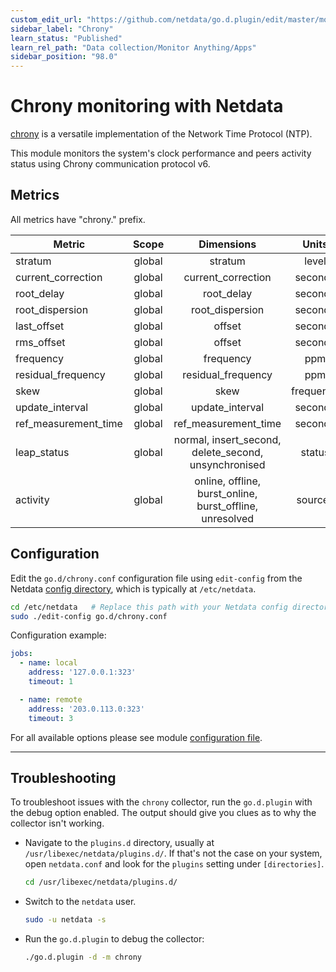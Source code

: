 ```yaml
---
custom_edit_url: "https://github.com/netdata/go.d.plugin/edit/master/modules/chrony/README.md"
sidebar_label: "Chrony"
learn_status: "Published"
learn_rel_path: "Data collection/Monitor Anything/Apps"
sidebar_position: "98.0"
---
```



# Chrony monitoring with Netdata

[chrony](https://chrony.tuxfamily.org/) is a versatile implementation of the Network Time Protocol (NTP).

This module monitors the system's clock performance and peers activity status using Chrony communication protocol v6.

## Metrics

All metrics have "chrony." prefix.

| Metric               | Scope  |                        Dimensions                        |   Units   |
|----------------------|:------:|:--------------------------------------------------------:|:---------:|
| stratum              | global |                         stratum                          |   level   |
| current_correction   | global |                    current_correction                    |  seconds  |
| root_delay           | global |                        root_delay                        |  seconds  |
| root_dispersion      | global |                     root_dispersion                      |  seconds  |
| last_offset          | global |                          offset                          |  seconds  |
| rms_offset           | global |                          offset                          |  seconds  |
| frequency            | global |                        frequency                         |    ppm    |
| residual_frequency   | global |                    residual_frequency                    |    ppm    |
| skew                 | global |                           skew                           | frequency |
| update_interval      | global |                     update_interval                      |  seconds  |
| ref_measurement_time | global |                   ref_measurement_time                   |  seconds  |
| leap_status          | global |   normal, insert_second, delete_second, unsynchronised   |  status   |
| activity             | global | online, offline, burst_online, burst_offline, unresolved |  sources  |

## Configuration

Edit the `go.d/chrony.conf` configuration file using `edit-config` from the
Netdata [config directory](https://learn.netdata.cloud/docs/configure/nodes), which is typically at `/etc/netdata`.

```bash
cd /etc/netdata   # Replace this path with your Netdata config directory, if different
sudo ./edit-config go.d/chrony.conf
```

Configuration example:

```yaml
jobs:
  - name: local
    address: '127.0.0.1:323'
    timeout: 1

  - name: remote
    address: '203.0.113.0:323'
    timeout: 3
```

For all available options please see
module [configuration file](https://github.com/netdata/go.d.plugin/blob/master/config/go.d/chrony.conf).

---

## Troubleshooting

To troubleshoot issues with the `chrony` collector, run the `go.d.plugin` with the debug option enabled. The
output should give you clues as to why the collector isn't working.

- Navigate to the `plugins.d` directory, usually at `/usr/libexec/netdata/plugins.d/`. If that's not the case on
  your system, open `netdata.conf` and look for the `plugins` setting under `[directories]`.

  ```bash
  cd /usr/libexec/netdata/plugins.d/
  ```

- Switch to the `netdata` user.

  ```bash
  sudo -u netdata -s
  ```

- Run the `go.d.plugin` to debug the collector:

  ```bash
  ./go.d.plugin -d -m chrony
  ```
